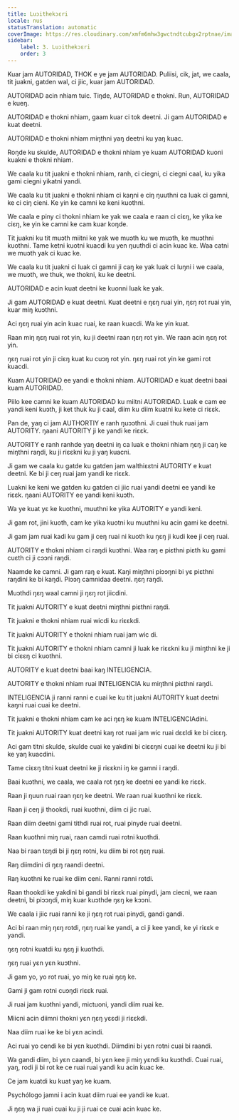```yaml
---
title: Luɔithekɔɛri
locale: nus
statusTranslation: automatic
coverImage: https://res.cloudinary.com/xmfm6mhw3gwctndtcubgx2rptnae/image/upload/v1740337243/small_cover_educacion_fundamental_a051170f1c.webp
sidebar:
    label: 3. Luɔithekɔɛri
    order: 3
---
```

Kuar jam AUTORIDAD, THOK e ye jam AUTORIDAD. Puliisi, cik, jat, we caala, tit juakni, gatden wal, ci jiic, kuar jam AUTORIDAD.

AUTORIDAD acin nhiam tuic. Tiŋde, AUTORIDAD e thokni. Run, AUTORIDAD e kueŋ.

AUTORIDAD e thokni nhiam, gaam kuar ci tok deetni. Ji gam AUTORIDAD e kuat deetni.

AUTORIDAD e thokni nhiam miŋthni yaŋ deetni ku yaŋ kuac.

Roŋde ku skulde, AUTORIDAD e thokni nhiam ye kuam AUTORIDAD kuoni kuakni e thokni nhiam.

We caala ku tit juakni e thokni nhiam, ranh, ci ciegni, ci ciegni caal, ku yika gami ciegni yikatni yandi.

We caala ku tit juakni e thokni nhiam ci kaŋni e ciŋ ŋuuthni ca luak ci gamni, ke ci ciŋ cieni. Ke yin ke camni ke keni kuothni.

We caala e piny ci thokni nhiam ke yak we caala e raan ci ciɛŋ, ke yika ke ciɛŋ, ke yin ke camni ke cam kuar koŋde.

Tit juakni ku tit muɔth miitni ke yak we muɔth ku we muɔth, ke muɔthni kuothni. Tame ketni kuotni kuacdi ku yen ŋuuthdi ci acin kuac ke. Waa catni we muɔth yak ci kuac ke.

We caala ku tit juakni ci luak ci gamni ji caŋ ke yak luak ci luŋni i we caala, we muɔth, we thuk, we thokni, ku ke deetni.

AUTORIDAD e acin kuat deetni ke kuonni luak ke yak.

Ji gam AUTORIDAD e kuat deetni. Kuat deetni e ŋɛŋ ruai yin, ŋɛŋ rot ruai yin, kuar miŋ kuɔthni.

Aci ŋɛŋ ruai yin acin kuac ruai, ke raan kuacdi. Wa ke yin kuat.

Raan miŋ ŋɛŋ ruai rot yin, ku ji deetni raan ŋɛŋ rot yin. We raan acin ŋɛŋ rot yin.

ŋɛŋ ruai rot yin ji ciɛŋ kuat ku cuɔŋ rot yin. ŋɛŋ ruai rot yin ke gami rot kuacdi.

Kuam AUTORIDAD ee yandi e thokni nhiam. AUTORIDAD e kuat deetni baai kuam AUTORIDAD.

Piilo kee camni ke kuam AUTORIDAD ku miitni AUTORIDAD. Luak e cam ee yandi keni kuɔth, ji ket thuk ku ji caal, diim ku diim kuatni ku kete ci riɛɛk.

Pan de, yaŋ ci jam AUTHORTIY e ranh ŋuɔɔthni. Ji cuai thuk ruai jam AUTORITY. ŋaani AUTORITY ji ke yandi ke riɛɛk.

AUTORITY e ranh ranhde yaŋ deetni iŋ ca luak e thokni nhiam ŋɛŋ ji caŋ ke miŋthni raŋdi, ku ji riɛɛkni ku ji yaŋ kuacni.

Ji gam we caala ku gatde ku gatden jam walthiɛɛtni AUTORITY e kuat deetni. Ke bi ji ceŋ ruai jam yandi ke riɛɛk.

Luakni ke keni we gatden ku gatden ci jiic ruai yandi deetni ee yandi ke riɛɛk. ŋaani AUTORITY ee yandi keni kuɔth.

Wa ye kuat yɛ ke kuothni, muuthni ke yika AUTORITY e yandi keni.

Ji gam rot, jini kuoth, cam ke yika kuotni ku muuthni ku acin gami ke deetni.

Ji gam jam ruai kadi ku gam ji ceŋ ruai ni kuoth ku ŋɛŋ ji kudi kee ji ceŋ ruai.

AUTORITY e thokni nhiam ci raŋdi kuɔthni. Waa raŋ e piɛthni piɛth ku gami cuɛth ci ji cɔɔni raŋdi.

Naamde ke camni. Ji gam raŋ e kuat. Kaŋi miŋthni piɔɔŋni bi yɛ piɛthni raŋdini ke bi kaŋdi. Piɔɔŋ camnidaa deetni. ŋɛŋ raŋdi.

Muɔthdi ŋɛŋ waal camni ji ŋɛŋ rot jiicdini.

Tit juakni AUTORITY e kuat deetni miŋthni piɛthni raŋdi.

Tit juakni e thokni nhiam ruai wicdi ku riɛɛkdi.

Tit juakni AUTORITY e thokni nhiam ruai jam wic di.

Tit juakni AUTORITY e thokni nhiam camni ji luak ke riɛɛkni ku ji miŋthni ke ji bi ciɛɛŋ ci kuothni.

AUTORITY e kuat deetni baai kaŋ INTELIGENCIA.

AUTORITY e thokni nhiam ruai INTELIGENCIA ku miŋthni piɛthni raŋdi.

INTELIGENCIA ji ranni ranni e cuai ke ku tit juakni AUTORITY kuat deetni kaŋni ruai cuai ke deetni.

Tit juakni e thokni nhiam cam ke aci ŋɛŋ ke kuam INTELIGENCIAdini.

Tit juakni AUTORITY kuat deetni kaŋ rot ruai jam wic ruai dɛɛldi ke bi ciɛɛŋ.

Aci gam titni skulde, skulde cuai ke yakdini bi ciɛɛŋni cuai ke deetni ku ji bi ke yaŋ kuacdini.

Tame ciɛɛŋ titni kuat deetni ke ji riɛɛkni iŋ ke gamni i raŋdi.

Baai kuɔthni, we caala, we caala rot ŋɛŋ ke deetni ee yandi ke riɛɛk.

Raan ji ŋuun ruai raan ŋɛŋ ke deetni. We raan ruai kuothni ke riɛɛk.

Raan ji ceŋ ji thookdi, ruai kuothni, diim ci jic ruai.

Raan diim deetni gami tithdi ruai rot, ruai pinyde ruai deetni.

Raan kuothni miŋ ruai, raan camdi ruai rotni kuothdi.

Naa bi raan tɛŋdi bi ji ŋɛŋ rotni, ku diim bi rot ŋɛŋ ruai.

Raŋ diimdini di ŋɛŋ raandi deetni.

Raŋ kuothni ke ruai ke diim ceni. Ranni ranni rotdi.

Raan thookdi ke yakdini bi gandi bi riɛɛk ruai pinydi, jam ciecni, we raan deetni, bi piɔɔŋdi, miŋ kuar kuɔthde ŋɛŋ ke kɔɔni.

We caala i jiic ruai ranni ke ji ŋɛŋ rot ruai pinydi, gandi gandi.

Aci bi raan miŋ ŋɛŋ rotdi, ŋɛŋ ruai ke yandi, a ci ji kee yandi, ke yi riɛɛk e yandi.

ŋɛŋ rotni kuatdi ku ŋɛŋ ji kuothdi.

ŋɛŋ ruai yɛn yɛn kuɔthni.

Ji gam yo, yo rot ruai, yo miŋ ke ruai ŋɛŋ ke.

Gami ji gam rotni cuɔŋdi riɛɛk ruai.

Ji ruai jam kuɔthni yandi, mictuoni, yandi diim ruai ke.

Miicni acin diimni thokni yɛn ŋɛŋ yɛɛdi ji riɛɛkdi.

Naa diim ruai ke ke bi yɛn acindi.

Aci ruai yo cendi ke bi yɛn kuothdi. Diimdini bi yɛn rotni cuai bi raandi.

Wa gandi diim, bi yɛn caandi, bi yɛn kee ji miŋ yɛndi ku kuɔthdi.
Cuai ruai, yaŋ, rodi ji bi rot ke ce ruai ruai yandi ku acin kuac ke.

Ce jam kuatdi ku kuat yaŋ ke kuam.

Psychólogo jamni i acin kuat diim ruai ee yandi ke kuat.

Ji ŋɛŋ wa ji ruai cuai ku ji ji ruai ce cuai acin kuac ke.

